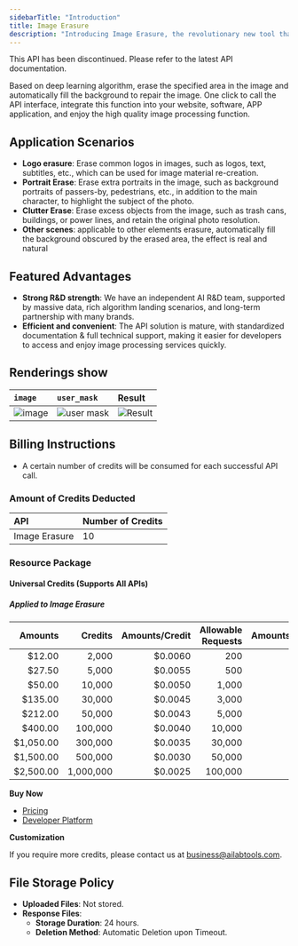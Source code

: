```yaml
---
sidebarTitle: "Introduction"
title: Image Erasure
description: "Introducing Image Erasure, the revolutionary new tool that makes photo editing easier and faster than ever before. With our advanced artificial intelligence algorithms, you can quickly and easily remove objects, people, and text from photos with just a few clicks. Clean up your photos and make them look beautiful with Image Erasure! With our AI-powered technology, the editing process has never been simpler or more efficient. Get perfect results in no time at all – try Image Erasure today!"
---
```


This API has been discontinued. Please refer to the latest API documentation.

Based on deep learning algorithm, erase the specified area in the image and automatically fill the background to repair the image. One click to call the API interface, integrate this function into your website, software, APP application, and enjoy the high quality image processing function.

## Application Scenarios

- **Logo erasure**: Erase common logos in images, such as logos, text, subtitles, etc., which can be used for image material re-creation.
- **Portrait Erase**: Erase extra portraits in the image, such as background portraits of passers-by, pedestrians, etc., in addition to the main character, to highlight the subject of the photo.
- **Clutter Erase**: Erase excess objects from the image, such as trash cans, buildings, or power lines, and retain the original photo resolution.
- **Other scenes**: applicable to other elements erasure, automatically fill the background obscured by the erased area, the effect is real and natural

## Featured Advantages

- **Strong R&D strength**: We have an independent AI R&D team, supported by massive data, rich algorithm landing scenarios, and long-term partnership with many brands.
- **Efficient and convenient**: The API solution is mature, with standardized documentation & full technical support, making it easier for developers to access and enjoy image processing services quickly.

## Renderings show

| `image`                                                                        | `user_mask`                                                                            | Result                                                                           |
|:-------------------------------------------------------------------------------|:---------------------------------------------------------------------------------------|:---------------------------------------------------------------------------------|
| ![image](https://img.ailabtools.com/rapidapi/ImageHumanRemove/image-1-min.jpg) | ![user mask](https://img.ailabtools.com/rapidapi/ImageHumanRemove/user_mask-1-min.jpg) | ![Result](https://img.ailabtools.com/rapidapi/ImageHumanRemove/result-1-min.jpg) |

## Billing Instructions

- A certain number of credits will be consumed for each successful API call.

### Amount of Credits Deducted

| API           | Number of Credits |
|:--------------|:------------------|
| Image Erasure | 10                |

### Resource Package

#### Universal Credits (Supports All APIs)

##### Applied to Image Erasure

|   Amounts |   Credits | Amounts/Credit | Allowable Requests | Amounts/Request |
|----------:|----------:|---------------:|-------------------:|----------------:|
|    $12.00 |     2,000 |        $0.0060 |                200 |         $0.0600 |
|    $27.50 |     5,000 |        $0.0055 |                500 |         $0.0550 |
|    $50.00 |    10,000 |        $0.0050 |              1,000 |         $0.0500 |
|   $135.00 |    30,000 |        $0.0045 |              3,000 |         $0.0450 |
|   $212.00 |    50,000 |        $0.0043 |              5,000 |         $0.0430 |
|   $400.00 |   100,000 |        $0.0040 |             10,000 |         $0.0400 |
| $1,050.00 |   300,000 |        $0.0035 |             30,000 |         $0.0350 |
| $1,500.00 |   500,000 |        $0.0030 |             50,000 |         $0.0300 |
| $2,500.00 | 1,000,000 |        $0.0025 |            100,000 |         $0.0250 |

**Buy Now**

- <a href="https://www.ailabtools.com/price?tab=developer" target="_blank">Pricing</a>
- <a href="https://www.ailabtools.com/developer-platform" target="_blank">Developer Platform</a>

**Customization**

If you require more credits, please contact us at <a href="mailto:business@ailabtools.com">business@ailabtools.com</a>.

## File Storage Policy

- **Uploaded Files**: Not stored.
- **Response Files**:
  - **Storage Duration**: 24 hours.
  - **Deletion Method**: Automatic Deletion upon Timeout.